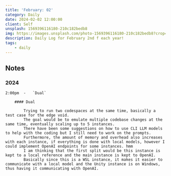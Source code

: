 ```yaml
---
title: 'February: 02'
category: Daily
date: 2024-02-02 12:00:00
client: Self
unsplash: 1569396116180-210c182bedb8
img: https://images.unsplash.com/photo-1569396116180-210c182bedb8?crop=entropy&cs=srgb&fm=jpg&ixid=MnwzNjM5Nzd8MHwxfHJhbmRvbXx8fHx8fHx8fDE2ODE3NDg2ODY&ixlib=rb-4.0.3&q=85
description: Daily Log for February 2nd f each year!
tags:
    - daily
---
```


## Notes


### 2024

    2:00pm  -   `Dual`

        #### Dual
        
            Trying to run two codespaces at the same time, basically a test case for the edge void.
            The goal would be to emulate multiple codebase changes at the same time, eventually scaling up to 5 instances.
            There have been some suggestions on how to use CLI LLM models to help with the coding but I still need to work on the prompts.
            Furthermore, the amount of memory and overhead also increases with each instance, if everything is done with local models, however I could implement OpenAI endpoints for some instances. hmm
            I am thinking that the first split would be this instance is kept to a local reference and the main instance is kept to OpenAI.
            Basically since this is a WSL instance, it makes it easier to communicate with a local model and the Unity instance is on Windows, thus having it communicating with OpenAI.